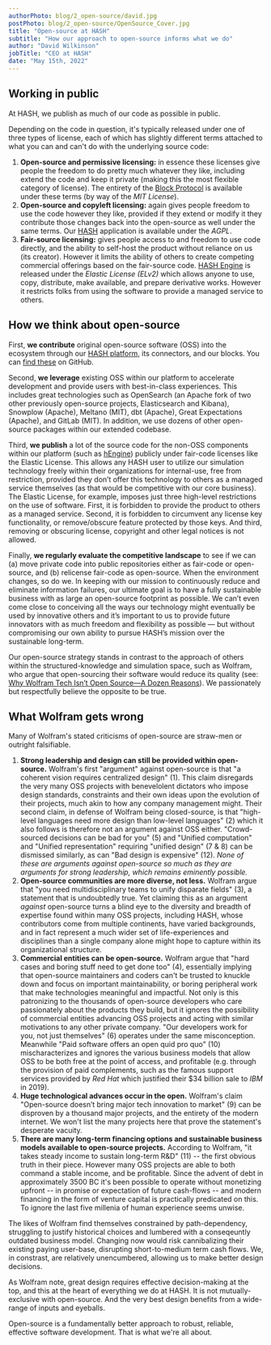 ```yaml
---
authorPhoto: blog/2_open-source/david.jpg
postPhoto: blog/2_open-source/OpenSource_Cover.jpg
title: "Open-source at HASH"
subtitle: "How our approach to open-source informs what we do"
author: "David Wilkinson"
jobTitle: "CEO at HASH"
date: "May 15th, 2022"
---
```


## Working in public

At HASH, we publish as much of our code as possible in public.

Depending on the code in question, it's typically released under one of three types of license, each of which has slightly different terms attached to what you can and can't do with the underlying source code:

1.  **Open-source and permissive licensing:** in essence these licenses give people the freedom to do pretty much whatever they like, including extend the code and keep it private (making this the most flexible category of license). The entirety of the [Block Protocol](https://github.com/blockprotocol/blockprotocol) is available under these terms (by way of the _MIT License_).
1.  **Open-source and copyleft licensing:** again gives people freedom to use the code however they like, provided if they extend or modify it they contribute those changes back into the open-source as well under the same terms. Our [HASH](https://hash.ai/platform/hash) application is available under the _AGPL_.
1.  **Fair-source licensing:** gives people access to and freedom to use code directly, and the ability to self-host the product without reliance on us (its creator). However it limits the ability of others to create competing commercial offerings based on the fair-source code. [HASH Engine](https://hash.ai/platform/engine) is released under the _Elastic License (ELv2)_ which allows anyone to use, copy, distribute, make available, and prepare derivative works. However it restricts folks from using the software to provide a managed service to others.

## How we think about open-source

First, **we contribute** original open-source software (OSS) into the ecosystem through our [HASH platform](https://hash.ai/platform/hash), its connectors, and our blocks. You can [find these](https://github.com/hashintel/hash/tree/main/packages/hash) on GitHub.

Second, **we leverage** existing OSS within our platform to accelerate development and provide users with best-in-class experiences. This includes great technologies such as OpenSearch (an Apache fork of two other previously open-source projects, Elasticsearch and Kibana), Snowplow (Apache), Meltano (MIT), dbt (Apache), Great Expectations (Apache), and GitLab (MIT). In addition, we use dozens of other open-source packages within our extended codebase.

Third, **we publish** a lot of the source code for the non-OSS components within our platform (such as [hEngine](https://hash.ai/platform/engine)) publicly under fair-code licenses like the Elastic License. This allows any HASH user to utilize our simulation technology freely within their organizations for internal-use, free from restriction, provided they don’t offer this technology to others as a managed service themselves (as that would be competitive with our core business). The Elastic License, for example, imposes just three high-level restrictions on the use of software. First, it is forbidden to provide the product to others as a managed service. Second, it is forbidden to circumvent any license key functionality, or remove/obscure feature protected by those keys. And third, removing or obscuring license, copyright and other legal notices is not allowed.

Finally, **we regularly evaluate the competitive landscape** to see if we can (a) move private code into public repositories either as fair-code or open-source, and (b) relicense fair-code as open-source. When the environment changes, so do we. In keeping with our mission to continuously reduce and eliminate information failures, our ultimate goal is to have a fully sustainable business with as large an open-source footprint as possible. We can’t even come close to conceiving all the ways our technology might eventually be used by innovative others and it’s important to us to provide future innovators with as much freedom and flexibility as possible — but without compromising our own ability to pursue HASH’s mission over the sustainable long-term.

Our open-source strategy stands in contrast to the approach of others within the structured-knowledge and simulation space, such as Wolfram, who argue that open-sourcing their software would reduce its quality (see: <a href="https://blog.wolfram.com/2019/04/02/why-wolfram-tech-isnt-open-source-a-dozen-reasons/" rel="nofollow" target="_blank">Why Wolfram Tech Isn’t Open Source—A Dozen Reasons</a>). We passionately but respectfully believe the opposite to be true.

## What Wolfram gets wrong

Many of Wolfram's stated criticisms of open-source are straw-men or outright falsifiable.

1.  **Strong leadership and design can still be provided within open-source.** Wolfram's first "argument" against open-source is that "a coherent vision requires centralized design" (1). This claim disregards the very many OSS projects with benevelolent dictators who impose design standards, constraints and their own ideas upon the evolution of their projects, much akin to how any company management might. Their second claim, in defense of Wolfram being closed-source, is that "high-level languages need more design than low-level languages" (2) which it also follows is therefore not an argument against OSS either. "Crowd-sourced decisions can be bad for you" (5) and "Unified computation" and "Unified representation" requiring "unified design" (7 & 8) can be dismissed similarly, as can "Bad design is expensive" (12). _None of these are arguments against open-source so much as they are arguments for strong leadership, which remains eminently possible._
1.  **Open-source communities are more diverse, not less.** Wolfram argue that "you need multidisciplinary teams to unify disparate fields" (3), a statement that is undoubtedly true. Yet claiming this as an argument _against_ open-source turns a blind eye to the diversity and breadth of expertise found within many OSS projects, including HASH, whose contributors come from multiple continents, have varied backgrounds, and in fact represent a much wider set of life-experiences and disciplines than a single company alone might hope to capture within its organizational structure.
1.  **Commercial entities can be open-source.** Wolfram argue that "hard cases and boring stuff need to get done too" (4), essentially implying that open-source maintainers and coders can't be trusted to knuckle down and focus on important maintainability, or boring peripheral work that make technologies meaningful and impactful. Not only is this patronizing to the thousands of open-source developers who care passionately about the products they build, but it ignores the possibility of commercial entities advancing OSS projects and acting with similar motivations to any other private company. "Our developers work for you, not just themselves" (6) operates under the same misconception. Meanwhile "Paid software offers an open quid pro quo" (10) mischaracterizes and ignores the various business models that allow OSS to be both free at the point of access, and profitable (e.g. through the provision of paid complements, such as the famous support services provided by _Red Hat_ which justified their $34 billion sale to _IBM_ in 2019).
1.  **Huge technological advances occur in the open.** Wolfram's claim "Open-source doesn’t bring major tech innovation to market" (9) can be disproven by a thousand major projects, and the entirety of the modern internet. We won't list the many projects here that prove the statement's desperate vacuity.
1.  **There are many long-term financing options and sustainable business models available to open-source projects.** According to Wolfram, "it takes steady income to sustain long-term R&D" (11) -- the first obvious truth in their piece. However many OSS projects are able to both command a stable income, and be profitable. Since the advent of debt in approximately 3500 BC it's been possible to operate without monetizing upfront -- in promise or expectation of future cash-flows -- and modern financing in the form of venture capital is practically predicated on this. To ignore the last five millenia of human experience seems unwise.

The likes of Wolfram find themselves constrained by path-dependency, struggling to justify historical choices and lumbered with a conseqeuntly outdated business model. Changing now would risk cannibalizing their existing paying user-base, disrupting short-to-medium term cash flows. We, in constrast, are relatively unencumbered, allowing us to make better design decisions.

As Wolfram note, great design requires effective decision-making at the top, and this at the heart of everything we do at HASH. It is not mutually-exclusive with open-source. And the very best design benefits from a wide-range of inputs and eyeballs.

Open-source is a fundamentally better approach to robust, reliable, effective software development. That is what we're all about.
